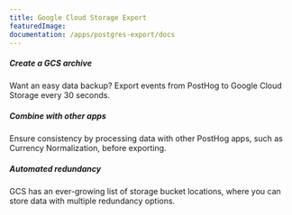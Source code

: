 ```yaml
---
title: Google Cloud Storage Export
featuredImage: 
documentation: /apps/postgres-export/docs
---
```


<Section
    divider={false}
    title="Export events from PostHog to a Google Cloud Storage bucket to use as always-available, cost-effective analytics archive."
    size="full"
    cols={3}
>
    <div>
        <h5>Create a GCS archive</h5>
        <p>Want an easy data backup? Export events from PostHog to Google Cloud Storage every 30 seconds.</p>
    </div>
    <div>
        <h5>Combine with other apps</h5>
        <p>Ensure consistency by processing data with other PostHog apps, such as Currency Normalization, before exporting.</p>
    </div>
    <div>
        <h5>Automated redundancy</h5>
        <p>GCS has an ever-growing list of storage bucket locations, where you can store data with multiple redundancy options.</p>
    </div>
</Section>

<TutorialsSlider topic="gcs-export" />

<Documentation />
